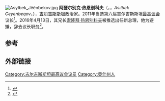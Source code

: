 {{update|date=2014年10月}}
[[File:Asylbek_Jêênbekov.jpg|thumb]]
'''阿瑟尔别克·热恩别科夫'''（{{lang-en|Asylbek Jêênbekov}}，{{lang-ky|Асылбек Жеенбеков}}，''Asılbek Ceyenbeqov''，{{bd|1963年|8月27日|||catIdx=J}}），[[吉尔吉斯斯坦|吉尔吉斯斯坦]]政治家。2011年当选第六届吉尔吉斯斯坦[[最高议会_(吉尔吉斯斯坦)|最高议会]]议长<ref>{{cite news|url=http://www.rferl.org/content/kyrgyz_parliament_elects_new_speaker/24429591.html|title=Kyrgyz Parliament Elects New Speaker|date=2011-12-21|accessdate=2016-09-04|archive-date=2016-09-19|archive-url=https://web.archive.org/web/20160919083646/http://www.rferl.org/content/kyrgyz_parliament_elects_new_speaker/24429591.html|dead-url=no}}</ref>。2016年4月13日，其兄长[[索隆拜·热恩别科夫|索隆拜·热恩别科夫]]被推选出任新总理，他为避嫌，辞去议长职务<ref>{{cite news|url=http://world.huanqiu.com/exclusive/2016-04/8808602.html|title=吉尔吉斯斯坦议会推选索隆拜·热恩别科夫为新任总理|date=2016-04-13|accessdate=2016-09-04|archive-date=2019-07-25|archive-url=https://web.archive.org/web/20190725012549/http://world.huanqiu.com/exclusive/2016-04/8808602.html|dead-url=no}}</ref>。

==参考==
{{Reflist}}

==外部链接==

{{DEFAULTSORT:Jeenbekov, Asylbek}}

[[Category:吉尔吉斯斯坦最高议会议员|Category:吉尔吉斯斯坦最高议会议员]]
[[Category:奥什州人|Category:奥什州人]]